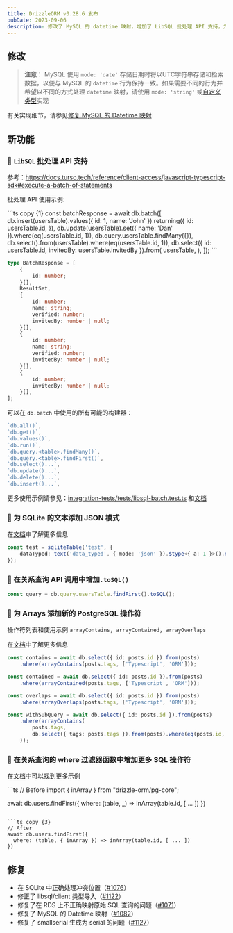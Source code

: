 ```yaml
---
title: DrizzleORM v0.28.6 发布
pubDate: 2023-09-06
description: 修改了 MySQL 的 datetime 映射，增加了 LibSQL 批处理 API 支持，为 SQLite 中的文本添加了 JSON 模式，为关系查询 API 调用添加了 '.toSQL()'，为数组添加了新的 PostgreSQL 操作符，在关系查询中为 'where' 函数添加了更多的 SQL 操作符，并修复了一些错误。
---
```


## 修改

> **注意**：
> MySQL 使用 `mode: 'date'` 存储日期时将以UTC字符串存储和检索数据，以便与 MySQL 的 `datetime` 行为保持一致。如果需要不同的行为并希望以不同的方式处理 `datetime` 映射，请使用 `mode: 'string'` 或[自定义类型](https://orm.drizzle.team/docs/custom-types)实现

有关实现细节，请参见[修复 MySQL 的 Datetime 映射](https://github.com/drizzle-team/drizzle-orm/pull/1082)

## 新功能

### 🎉 `LibSQL` 批处理 API 支持

参考：https://docs.turso.tech/reference/client-access/javascript-typescript-sdk#execute-a-batch-of-statements

批处理 API 使用示例:

<Section>
```ts copy {1}
const batchResponse = await db.batch([
	db.insert(usersTable).values({ id: 1, name: 'John' }).returning({
		id: usersTable.id,
	}),
	db.update(usersTable).set({ name: 'Dan' }).where(eq(usersTable.id, 1)),
	db.query.usersTable.findMany({}),
	db.select().from(usersTable).where(eq(usersTable.id, 1)),
	db.select({ id: usersTable.id, invitedBy: usersTable.invitedBy }).from(
		usersTable,
	),
]);
```

```ts
type BatchResponse = [
	{
		id: number;
	}[],
	ResultSet,
	{
		id: number;
		name: string;
		verified: number;
		invitedBy: number | null;
	}[],
	{
		id: number;
		name: string;
		verified: number;
		invitedBy: number | null;
	}[],
	{
		id: number;
		invitedBy: number | null;
	}[],
];
```
</Section>

可以在 `db.batch` 中使用的所有可能的构建器：

```ts
`db.all()`,
`db.get()`,
`db.values()`,
`db.run()`,
`db.query.<table>.findMany()`,
`db.query.<table>.findFirst()`,
`db.select()...`,
`db.update()...`,
`db.delete()...`,
`db.insert()...`,
```

更多使用示例请参见：[integration-tests/tests/libsql-batch.test.ts](https://github.com/drizzle-team/drizzle-orm/pull/1161/files#diff-17253895532e520545027dd48dcdbac2d69a5a49d594974e6d55d7502f89b838R248) 和[文档](https://orm.drizzle.team/docs/batch-api)

### 🎉 为 SQLite 的文本添加 JSON 模式

在[文档](https://orm.drizzle.team/docs/get-started-postgresql#http-proxy)中了解更多信息

```ts copy {2}
const test = sqliteTable('test', {
	dataTyped: text('data_typed', { mode: 'json' }).$type<{ a: 1 }>().notNull(),
});
```

### 🎉 在关系查询 API 调用中增加`.toSQL()`

```ts copy {1}
const query = db.query.usersTable.findFirst().toSQL();
```

### 🎉 为 Arrays 添加新的 PostgreSQL 操作符

操作符列表和使用示例
`arrayContains`，`arrayContained`，`arrayOverlaps`

在[文档](https://orm.drizzle.team/docs/get-started-postgresql#http-proxy)中了解更多信息

```ts copy {2,5,8,11,12,13,14}
const contains = await db.select({ id: posts.id }).from(posts)
	.where(arrayContains(posts.tags, ['Typescript', 'ORM']));

const contained = await db.select({ id: posts.id }).from(posts)
	.where(arrayContained(posts.tags, ['Typescript', 'ORM']));

const overlaps = await db.select({ id: posts.id }).from(posts)
	.where(arrayOverlaps(posts.tags, ['Typescript', 'ORM']));

const withSubQuery = await db.select({ id: posts.id }).from(posts)
	.where(arrayContains(
		posts.tags,
		db.select({ tags: posts.tags }).from(posts).where(eq(posts.id, 1)),
	));
```

### 🎉 在关系查询的 where 过滤器函数中增加更多 SQL 操作符

在[文档](https://orm.drizzle.team/docs/rqb#select-filters)中可以找到更多示例

<Section>
```ts
// Before
import { inArray } from "drizzle-orm/pg-core";

await db.users.findFirst({
  where: (table, _) => inArray(table.id, [ ... ])
})
```

```ts copy {3}
// After
await db.users.findFirst({
  where: (table, { inArray }) => inArray(table.id, [ ... ])
})
```
</Section>

## 修复

- 在 SQLite 中正确处理冲突位置（[#1076](https://github.com/drizzle-team/drizzle-orm/pull/1076)）
- 修正了 libsql/client 类型导入（[#1122](https://github.com/drizzle-team/drizzle-orm/pull/1122)）
- 修复了在 RDS 上不正确映射原始 SQL 查询的问题（[#1071](https://github.com/drizzle-team/drizzle-orm/pull/1071)）
- 修复了 MySQL 的 Datetime 映射（[#1082](https://github.com/drizzle-team/drizzle-orm/pull/1082)）
- 修复了 smallserial 生成为 serial 的问题（[#1127](https://github.com/drizzle-team/drizzle-orm/pull/1127)）

